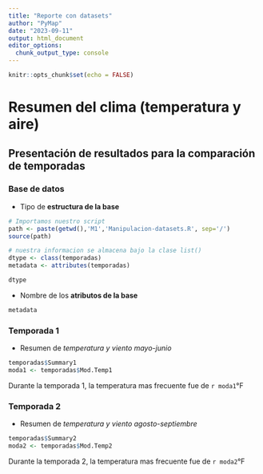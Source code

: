 ```yaml
---
title: "Reporte con datasets"
author: "PyMap"
date: "2023-09-11"
output: html_document
editor_options: 
  chunk_output_type: console
---
```


```r
knitr::opts_chunk$set(echo = FALSE)
```

# Resumen del clima (temperatura y aire)

## Presentación de resultados para la comparación de temporadas

### Base de datos

- Tipo de **estructura de la base**

```r
# Importamos nuestro script
path <- paste(getwd(),'M1','Manipulacion-datasets.R', sep='/')
source(path)

# nuestra informacion se almacena bajo la clase list()
dtype <- class(temporadas)
metadata <- attributes(temporadas)

dtype
```

- Nombre de los **atributos de la base**

```r
metadata
```


### Temporada 1

- Resumen de *temperatura y viento mayo-junio*

```r
temporadas$Summary1
moda1 <- temporadas$Mod.Temp1
```

Durante la temporada 1, la temperatura mas frecuente fue de `r moda1`°F 

### Temporada 2

- Resumen de *temperatura y viento agosto-septiembre*

```r
temporadas$Summary2
moda2 <- temporadas$Mod.Temp2
```

Durante la temporada 2, la temperatura mas frecuente fue de `r moda2`°F

